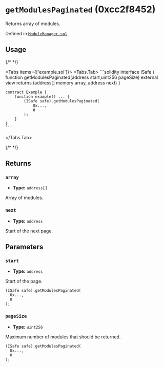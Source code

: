 

<LegacyCallout />

# `getModulesPaginated` (0xcc2f8452)



Returns array of modules.




Defined in [`ModuleManager.sol`](https://github.com/safe-global/safe-smart-account/tree/v1.3.0/contracts/base/ModuleManager.sol#L114)


## Usage

{/* <!-- vale off --> */}

<Tabs items={['example.sol']}>
  <Tabs.Tab>
    ```solidity
    interface ISafe {
        function getModulesPaginated(address start,uint256 pageSize) external view returns (address[] memory array, address next)
    }

    contract Example {
        function example() ... {
            (ISafe safe).getModulesPaginated(
                0x...,
                0
            );
        }
    }
    ```
  </Tabs.Tab>
</Tabs>

{/* <!-- vale on --> */}

## Returns

### `array`

  - **Type:** `address[]`

  Array of modules.


### `next`

  - **Type:** `address`

  Start of the next page.




## Parameters

### `start`

  - **Type:** `address`

  Start of the page.

  ```solidity focus=2
  (ISafe safe).getModulesPaginated(
    0x...,
    0
  );
  ```


### `pageSize`

  - **Type:** `uint256`

  Maximum number of modules that should be returned.

  ```solidity focus=3
  (ISafe safe).getModulesPaginated(
    0x...,
    0
  );
  ```





